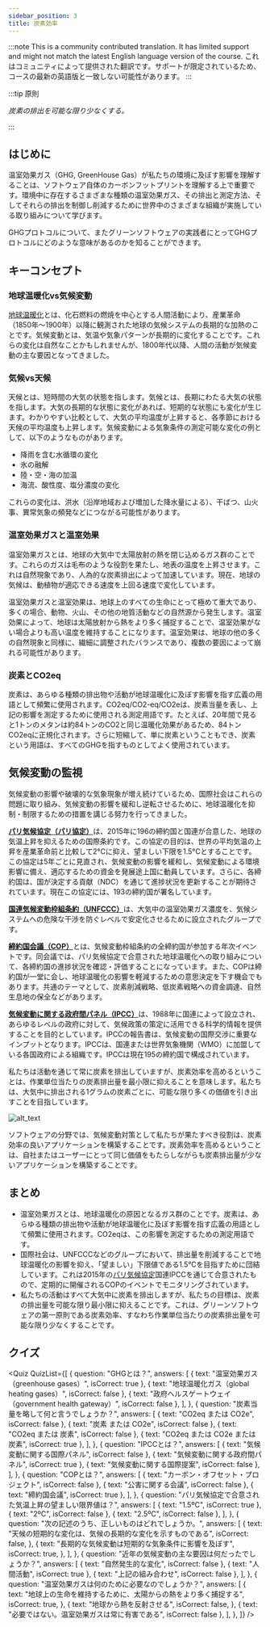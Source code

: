 ```yaml
---
sidebar_position: 3
title: 炭素効率
---
```



:::note
This is a community contributed translation. It has limited support and might not match the latest English language version of the course.
これはコミュニティによって提供された翻訳です。サポートが限定されているため、コースの最新の英語版と一致しない可能性があります。
:::

:::tip 原則

_炭素の排出を可能な限り少なくする。_

:::

## はじめに

温室効果ガス（GHG, GreenHouse Gas）が私たちの環境に及ぼす影響を理解することは、ソフトウェア自体のカーボンフットプリントを理解する上で重要です。環境中に存在するさまざまな種類の温室効果ガス、その排出と測定方法、そしてそれらの排出を制御し削減するために世界中のさまざまな組織が実施している取り組みについて学びます。

GHGプロトコルについて、またグリーンソフトウェアの実践者にとってGHGプロトコルにどのような意味があるのかを知ることができます。

## キーコンセプト

### 地球温暖化vs気候変動

[地球温暖化](https://climate.nasa.gov/global-warming-vs-climate-change/)とは、化石燃料の燃焼を中心とする人間活動により、産業革命（1850年～1900年）以降に観測された地球の気候システムの長期的な加熱のことです。気候変動とは、気温や気象パターンが長期的に変化することです。これらの変化は自然なことかもしれませんが、1800年代以降、人間の活動が気候変動の主な要因となってきました。

### 気候vs天候

天候とは、短時間の大気の状態を指します。気候とは、長期にわたる大気の状態を指します。大気の長期的な状態に変化があれば、短期的な状態にも変化が生じます。わかりやすい比較として、大気の平均温度が上昇すると、各季節における天候の平均温度も上昇します。気候変動による気象条件の測定可能な変化の例として、以下のようなものがあります。

- 降雨を含む水循環の変化
- 氷の融解
- 陸・空・海の加温
- 海流、酸性度、塩分濃度の変化

これらの変化は、洪水（沿岸地域および増加した降水量による）、干ばつ、山火事、異常気象の頻発などにつながる可能性があります。

### 温室効果ガスと温室効果

温室効果ガスとは、地球の大気中で太陽放射の熱を閉じ込めるガス群のことです。これらのガスは毛布のような役割を果たし、地表の温度を上昇させます。これは自然現象であり、人為的な炭素排出によって加速しています。現在、地球の気候は、動植物が適応できる速度を上回る速度で変化しています。

温室効果ガスと温室効果は、地球上のすべての生命にとって極めて重大であり、多くの場合、動物、火山、その他の地質活動などの自然源から発生します。温室効果によって、地球は太陽放射から熱をより多く捕捉することで、温室効果がない場合よりも高い温度を維持することになります。温室効果は、地球の他の多くの自然現象と同様に、繊細に調整されたバランスであり、複数の要因によって崩れる可能性があります。

### 炭素とCO2eq

炭素は、あらゆる種類の排出物や活動が地球温暖化に及ぼす影響を指す広義の用語として頻繁に使用されます。CO2eq/CO2-eq/CO2eは、炭素当量を表し、上記の影響を測定するために使用される測定用語です。たとえば、20年間で見ると1トンのメタンは約84トンのCO2と同じ温暖化効果があるため、84トンCO2eqに正規化されます。さらに短縮して、単に炭素ということもでき、炭素という用語は、すべてのGHGを指すものとしてよく使用されています。

## 気候変動の監視

気候変動の影響や破壊的な気象現象が増え続けているため、国際社会はこれらの問題に取り組み、気候変動の影響を緩和し逆転させるために、地球温暖化を抑制・制限するための措置を講じる努力を行ってきました。

[**パリ気候協定（パリ協定）**](https://unfccc.int/process-and-meetings/the-paris-agreement/the-paris-agreement)は、2015年に196の締約国と国連が合意した、地球の気温上昇を抑えるための国際条約です。この協定の目的は、世界の平均気温の上昇を産業革命前と比較して2°Cに抑え、望ましい下限を1.5°Cとすることです。この協定は5年ごとに見直され、気候変動の影響を緩和し、気候変動による環境影響に備え、適応するための資金を発展途上国に動員しています。さらに、各締約国は、国が決定する貢献（NDC）を通じて進捗状況を更新することが期待されています。現在この協定には、193の締約国が署名しています。

[**国連気候変動枠組条約（UNFCCC）**](https://unfccc.int/process-and-meetings/the-convention/what-is-the-united-nations-framework-convention-on-climate-change)は、大気中の温室効果ガス濃度を、気候システムへの危険な干渉を防ぐレベルで安定化させるために設立されたグループです。

[**締約国会議（COP）**](https://unfccc.int/process/bodies/supreme-bodies/conference-of-the-parties-cop)とは、気候変動枠組条約の全締約国が参加する年次イベントです。同会議では、パリ気候協定で合意された地球温暖化への取り組みについて、各締約国の進捗状況を確認・評価することになっています。また、COPは締約国が一堂に会し、地球温暖化の影響を軽減するための意思決定を下す機会でもあります。共通のテーマとして、炭素削減戦略、低炭素戦略への資金調達、自然生息地の保全などがあります。

[**気候変動に関する政府間パネル（IPCC）**](https://www.ipcc.ch/about/)は、1988年に国連によって設立され、あらゆるレベルの政府に対して、気候政策の策定に活用できる科学的情報を提供することを目的としています。IPCCの報告書は、気候変動の国際交渉に重要なインプットとなります。IPCCは、国連または世界気象機関（WMO）に加盟している各国政府による組織です。IPCCは現在195の締約国で構成されています。

私たちは活動を通じて常に炭素を排出していますが、炭素効率を高めるということは、作業単位当たりの炭素排出量を最小限に抑えることを意味します。私たちは、大気中に排出される1グラムの炭素ごとに、可能な限り多くの価値を引き出すことを目指しています。

![alt_text](./images/02_monitoring_climate_change.png "image_tooltip")

ソフトウェアの分野では、気候変動対策として私たちが果たすべき役割は、炭素効率の良いアプリケーションを構築することです。炭素効率を高めるということは、自社またはユーザーにとって同じ価値をもたらしながらも炭素排出量が少ないアプリケーションを構築することです。

## まとめ

- 温室効果ガスとは、地球温暖化の原因となるガス群のことです。炭素は、あらゆる種類の排出物や活動が地球温暖化に及ぼす影響を指す広義の用語として頻繁に使用されます。CO2eqは、この影響を測定するための測定用語です。
- 国際社会は、UNFCCCなどのグループにおいて、排出量を削減することで地球温暖化の影響を抑え、「望ましい」下限値である1.5°Cを目指すために団結しています。これは2015年の[パリ気候協定](https://unfccc.int/process-and-meetings/the-paris-agreement/the-paris-agreement)国連IPCCを通じて合意されたもので、定期的に開催されるCOPのイベントでモニタリングされています。
- 私たちの活動はすべて大気中に炭素を排出しますが、私たちの目標は、炭素の排出量を可能な限り最小限に抑えることです。これは、グリーンソフトウェアの第一原則である炭素効率、すなわち作業単位当たりの炭素排出量を可能な限り少なくすることです。

## クイズ

<Quiz
  QuizList={[
    {
      question: "GHGとは？",
      answers: [
        { text: "温室効果ガス（greenhouse gases）", isCorrect: true },
        { text: "地球温暖化ガス（global heating gases）", isCorrect: false },
        { text: "政府ヘルスゲートウェイ（government health gateway）", isCorrect: false },
      ],
    },
    {
      question: "炭素当量を略して何と言うでしょうか？",
      answers: [
        { text: "CO2eq または CO2e", isCorrect: false },
        { text: "炭素 または CO2e", isCorrect: false },
        { text: "CO2eq または 炭素", isCorrect: false },
        { text: "CO2eq または CO2e または 炭素", isCorrect: true },
      ],
    },
    {
      question: "IPCCとは？",
      answers: [
        { text: "気候変動に関する国際パネル", isCorrect: false },
        { text: "気候変動に関する政府間パネル", isCorrect: true },
        { text: "気候変動に関する国際提案", isCorrect: false },
      ],
    },
    {
      question: "COPとは？",
      answers: [
        { text: "カーボン・オフセット・プロジェクト", isCorrect: false },
        { text: "公害に関する会議", isCorrect: false },
        { text: "締約国会議", isCorrect: true },
      ],
    },
    {
      question:
        "パリ気候協定で合意された気温上昇の望ましい限界値は？",
      answers: [
        { text: "1.5ºC", isCorrect: true },
        { text: "2ºC", isCorrect: false },
        { text: "2.5ºC", isCorrect: false },
      ],
    },
    {
      question: "次の記述のうち、正しいものはどれでしょうか。",
      answers: [
        {
          text: "天候の短期的な変化は、気候の長期的な変化を示すものである",
          isCorrect: false,
        },
        {
          text: "長期的な気候変動は短期的な気象条件に影響を及ぼす",
          isCorrect: true,
        },
      ],
    },
    {
      question:
        "近年の気候変動の主な要因は何だったでしょうか？",
      answers: [
        { text: "自然発生的な変化", isCorrect: false },
        { text: "人間活動", isCorrect: true },
        { text: "上記の組み合わせ", isCorrect: false },
      ],
    },
    {
      question: "温室効果ガスは何のために必要なのでしょうか？",
      answers: [
        {
          text: "地球上の生命を維持するために、太陽からの熱をより多く捕捉する",
          isCorrect: true,
        },
        {
          text: "地球から熱を反射させる",
          isCorrect: false,
        },
        { text: "必要ではない。温室効果ガスは常に有害である", isCorrect: false },
      ],
    },
  ]}
/>

